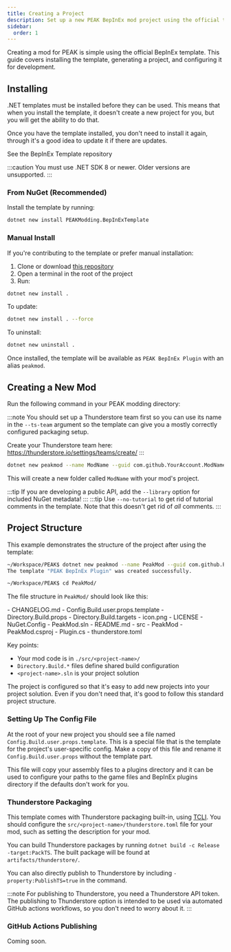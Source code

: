 ```yaml
---
title: Creating a Project
description: Set up a new PEAK BepInEx mod project using the official template.
sidebar:
  order: 1
---
```



Creating a mod for PEAK is simple using the official BepInEx template. This guide covers installing the template, generating a project, and configuring it for development.

## Installing

.NET templates must be installed before they can be used. This means that when you install the template, it doesn't create a new project for you, but you will get the ability to do that.

Once you have the template installed, you don't need to install it again, through it's a good idea to update it if there are updates.

<LinkButton href="https://github.com/PEAKModding/BepInExTemplate" variant="minimal" icon="external">
  See the BepInEx Template repository
</LinkButton>

:::caution
You must use .NET SDK 8 or newer. Older versions are unsupported.
:::

### From NuGet (Recommended)


Install the template by running:

```bash
dotnet new install PEAKModding.BepInExTemplate
```

### Manual Install

If you're contributing to the template or prefer manual installation:

1. Clone or download [this repository](<https://github.com/PEAKModding/BepInExTemplate>)
2. Open a terminal in the root of the project
3. Run:

```bash
dotnet new install .
```

To update:

```bash
dotnet new install . --force
```

To uninstall:

```bash
dotnet new uninstall .
```

Once installed, the template will be available as `PEAK BepInEx Plugin` with an alias `peakmod`.

## Creating a New Mod

Run the following command in your PEAK modding directory:

:::note
You should set up a Thunderstore team first so you can use its name in the `--ts-team` argument so the template can give you a mostly correctly configured packaging setup.

Create your Thunderstore team here: https://thunderstore.io/settings/teams/create/
:::

```bash
dotnet new peakmod --name ModName --guid com.github.YourAccount.ModName --ts-team YourThunderstoreTeam
```

This will create a new folder called `ModName` with your mod's project.

:::tip
If you are developing a public API, add the `--library` option for included NuGet metadata!
:::
:::tip
Use `--no-tutorial` to get rid of tutorial comments in the template. Note that this doesn't get rid of *all* comments.
:::

## Project Structure

This example demonstrates the structure of the project after using the template:

```bash
~/Workspace/PEAK$ dotnet new peakmod --name PeakMod --guid com.github.PEAKModding --ts-team PEAKModding
The template "PEAK BepInEx Plugin" was created successfully.

~/Workspace/PEAK$ cd PeakMod/
```

The file structure in `PeakMod/` should look like this:

<FileTree>
- CHANGELOG.md
- Config.Build.user.props.template
- Directory.Build.props
- Directory.Build.targets
- icon.png
- LICENSE
- NuGet.Config
- PeakMod.sln
- README.md
- src
  - PeakMod
    - PeakMod.csproj
    - Plugin.cs
    - thunderstore.toml
</FileTree>

Key points:

- Your mod code is in `./src/<project-name>/`
- `Directory.Build.*` files define shared build configuration
- `<project-name>.sln` is your project solution

The project is configured so that it's easy to add new projects into your project solution. Even if you don't need that, it's good to follow this standard project structure.

### Setting Up The Config File

At the root of your new project you should see a file named `Config.Build.user.props.template`. This is a special file that is the template for the project's user-specific config. Make a copy of this file and rename it `Config.Build.user.props` without the template part.

This file will copy your assembly files to a plugins directory and it can be used to configure your paths to the game files and BepInEx plugins directory if the defaults don't work for you.

### Thunderstore Packaging

This template comes with Thunderstore packaging built-in, using [TCLI](<https://github.com/thunderstore-io/thunderstore-cli>). You should configure the `src/<project-name>/thunderstore.toml` file for your mod, such as setting the description for your mod.

You can build Thunderstore packages by running `dotnet build -c Release -target:PackTS`. The built package will be found at `artifacts/thunderstore/`.

You can also directly publish to Thunderstore by including `-property:PublishTS=true` in the command.

:::note
For publishing to Thunderstore, you need a Thunderstore API token. The publishing to Thunderstore option is intended to be used via automated GitHub actions workflows, so you don't need to worry about it.
:::

### GitHub Actions Publishing

Coming soon.


<LinkCard
  title="Coding"
  href="/creating-a-mod/coding"
  description="Learn how to use the plugin structure and add your first working code."
/>

<LinkCard
  title="Publishing your mod"
  href="/creating-a-mod/packaging-and-publishing"
  description="Upload your mod for everyone to download!"
/>